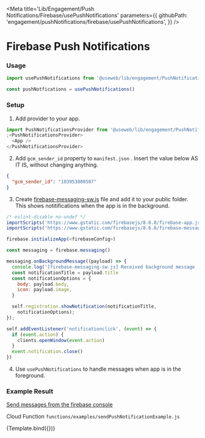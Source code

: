 
<Meta
  title='Lib/Engagement/Push Notifications/Firebase/usePushNotifications'
  parameters={{
    githubPath: 'engagement/pushNotifications/firebase/usePushNotifications',
  }}
/>

# Firebase Push Notifications

### Usage

```js
import usePushNotifications from '@useweb/lib/engagement/PushNotifications/firebase/usePushNotifications'

const pushNotfications = usePushNotifications()
```

### Setup

1. Add provider to your app.

```js
import PushNotificationsProvider from '@useweb/lib/engagement/PushNotifications/firebase/usePushNotifications/PushNotificationsProvider'
;<PushNotificationsProvider>
  <App />
</PushNotificationsProvider>
```

2. Add `gcm_sender_id` property to `manifest.json` . Insert the value below AS IT IS, without changing anything.

```json
{
  "gcm_sender_id": "103953800507"
}
```

3. Create [firebase-messaging-sw.js](https://firebase.google.com/docs/cloud-messaging/js/receive#web-v9_2)
   file and add it to your public folder. This shows notitifications when the app is in the background.

```js
/* eslint-disable no-undef */
importScripts('https://www.gstatic.com/firebasejs/8.6.8/firebase-app.js');
importScripts('https://www.gstatic.com/firebasejs/8.6.8/firebase-messaging.js');

firebase.initializeApp(<firebaseConfig>)

const messaging = firebase.messaging()

messaging.onBackgroundMessage((payload) => {
  console.log('[firebase-messaging-sw.js] Received background message ', payload)
  const notificationTitle = payload.title
  const notificationOptions = {
    body: payload.body,
    icon: payload.image,
  }

  self.registration.showNotification(notificationTitle,
    notificationOptions);
});

self.addEventListener('notificationclick', (event) => {
  if (event.action) {
    clients.openWindow(event.action)
  }
  event.notification.close()
})

```

4. Use `usePushNotifications` to handle messages when app is in the foreground.

### Example Result

[Send messages from the firebase console](https://console.firebase.google.com/u/0/project/useweb-lib/notification/compose)

Cloud Function `functions/examples/sendPushNotificationExample.js`

<Canvas>
  <Story name='Receive Notification'>
    <ReceiveNotificationStory />
  </Story>
</Canvas>


<Canvas>
  <Story
    name='Send Notification'
    args={{
      fcmRegistrationToken:
        'fd2C0wP3pZMQjDyoeo3i5y:APA91bFdhSC9R0ar_TO64qE3-BJqCPouyPsSzj27a81XZOvCoEjerAHw7sYEIXEynrnSdu0ON8SBPwUUWFgdyCmakOGGV83bHaLIUguequQKijYJrcqTWOgzNIOmLMGeCEe2M6R0sEhc',
    }}
  >
    {Template.bind({})}
  </Story>
</Canvas>
